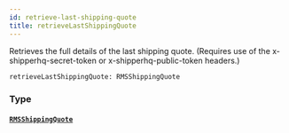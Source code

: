 ```yaml
---
id: retrieve-last-shipping-quote
title: retrieveLastShippingQuote
---
```


Retrieves the full details of the last shipping quote.
(Requires use of the x-shipperhq-secret-token or x-shipperhq-public-token headers.)

```graphql
retrieveLastShippingQuote: RMSShippingQuote

```

### Type

#### [`RMSShippingQuote`](../rate-manager-service/objects/rmsshipping-quote)
